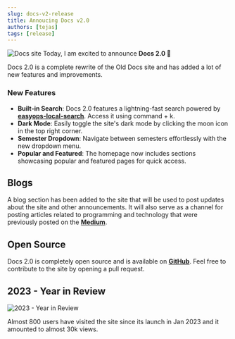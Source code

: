 ```yaml
---
slug: docs-v2-release
title: Annoucing Docs v2.0
authors: [tejas]
tags: [release]
---
```


![Docs site](./display.jpeg)
Today, I am excited to announce **Docs 2.0 🥳**

Docs 2.0 is a complete rewrite of the Old Docs site and has added a lot of new features and improvements.

### New Features

- **Built-in Search**: Docs 2.0 features a lightning-fast search powered by [**easyops-local-search**](https://github.com/easyops-cn/docusaurus-search-local). Access it using command + k.
- **Dark Mode**: Easily toggle the site's dark mode by clicking the moon icon in the top right corner.
- **Semester Dropdown**: Navigate between semesters effortlessly with the new dropdown menu.
- **Popular and Featured**: The homepage now includes sections showcasing popular and featured pages for quick access.

## Blogs

A blog section has been added to the site that will be used to post updates about the site and other announcements. It will also serve as a channel for posting articles related to programming and technology that were previously posted on the [**Medium**](https://medium.com/@tejasbhovad).

## Open Source

Docs 2.0 is completely open source and is available on [**GitHub**](https://github.com/TejasBhovad/docs). Feel free to contribute to the site by opening a pull request.

## 2023 - Year in Review

![2023 - Year in Review](./stats.jpeg)

Almost 800 users have visited the site since its launch in Jan 2023 and it amounted to almost 30k views.
